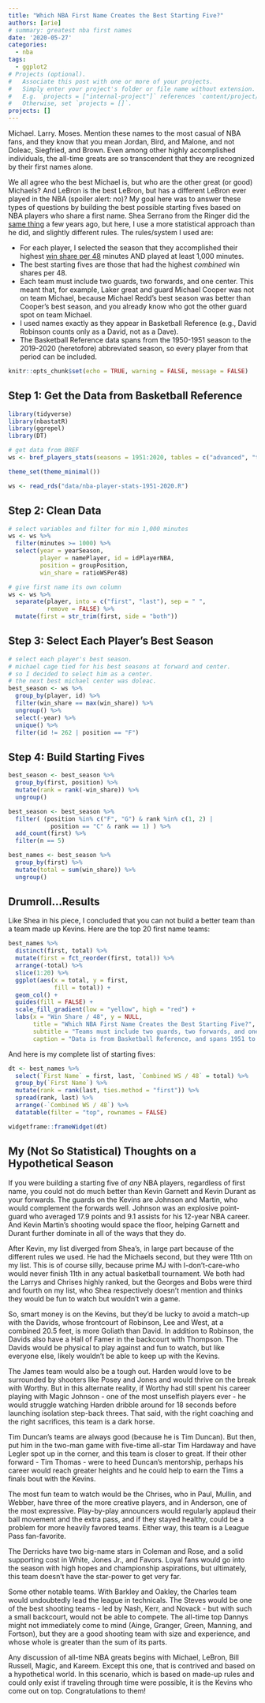 ```yaml
---
title: "Which NBA First Name Creates the Best Starting Five?"
authors: [arie]
# summary: greatest nba first names
date: '2020-05-27'
categories:
  - nba
tags:
  - ggplot2
# Projects (optional).
#   Associate this post with one or more of your projects.
#   Simply enter your project's folder or file name without extension.
#   E.g. `projects = ["internal-project"]` references `content/project/deep-learning/index.md`.
#   Otherwise, set `projects = []`.
projects: []
---
```


Michael. Larry. Moses. Mention these names to the most casual of NBA fans, and they know that you mean Jordan, Bird, and Malone, and not Doleac, Siegfried, and Brown. Even among other highly accomplished individuals, the all-time greats are so transcendent that they are recognized by their first names alone.

We all agree who the best Michael is, but who are the other great (or good) Michaels? And LeBron is the best LeBron, but has a different LeBron ever played in the NBA (spoiler alert: no)? My goal here was to answer these types of questions by building the best possible starting fives based on NBA players who share a first name. Shea Serrano from the Ringer did the [same thing](https://www.theringer.com/nba/2017/7/7/16077712/nba-first-name-game-e1a2249dcab0) a few years ago, but here, I use a more statistical approach than he did, and slightly different rules. The rules/system I used are:

- For each player, I selected the season that they accomplished their highest [win share per 48](https://www.basketball-reference.com/about/ws.html) minutes AND played at least 1,000 minutes. 
- The best starting fives are those that had the highest *combined* win shares per 48.
- Each team must include two guards, two forwards, and one center. This meant that, for example, Laker great and guard Michael Cooper was not on team Michael, because Michael Redd's best season was better than Cooper's best season, and you already know who got the other guard spot on team Michael.
- I used names exactly as they appear in Basketball Reference (e.g., David Robinson counts only as a David, not as a Dave).
- The Basketball Reference data spans from the 1950-1951 season to the 2019-2020 (heretofore) abbreviated season, so every player from that period can be included.



```r

knitr::opts_chunk$set(echo = TRUE, warning = FALSE, message = FALSE)


```

## Step 1: Get the Data from Basketball Reference

```r

library(tidyverse)
library(nbastatR)
library(ggrepel)
library(DT)

```


```r

# get data from BREF
ws <- bref_players_stats(seasons = 1951:2020, tables = c("advanced", "totals"))


```


```r


theme_set(theme_minimal())

ws <- read_rds("data/nba-player-stats-1951-2020.R")


```

## Step 2: Clean Data

```r

# select variables and filter for min 1,000 minutes
ws <- ws %>% 
  filter(minutes >= 1000) %>% 
  select(year = yearSeason,
         player = namePlayer, id = idPlayerNBA, 
         position = groupPosition,
         win_share = ratioWSPer48) 

# give first name its own column
ws <- ws %>% 
  separate(player, into = c("first", "last"), sep = " ",
           remove = FALSE) %>% 
  mutate(first = str_trim(first, side = "both"))
```




## Step 3: Select Each Player's Best Season

```r

# select each player's best season.
# michael cage tied for his best seasons at forward and center.  
# so I decided to select him as a center.
# the next best michael center was doleac.
best_season <- ws %>% 
  group_by(player, id) %>%
  filter(win_share == max(win_share)) %>% 
  ungroup() %>% 
  select(-year) %>% 
  unique() %>% 
  filter(id != 262 | position == "F")


```

## Step 4: Build Starting Fives

```r

best_season <- best_season %>% 
  group_by(first, position) %>% 
  mutate(rank = rank(-win_share)) %>% 
  ungroup() 

best_season <- best_season %>% 
  filter( (position %in% c("F", "G") & rank %in% c(1, 2) |
            position == "C" & rank == 1) ) %>% 
  add_count(first) %>% 
  filter(n == 5)

best_names <- best_season %>% 
  group_by(first) %>% 
  mutate(total = sum(win_share)) %>% 
  ungroup() 


```

## Drumroll...Results

Like Shea in his piece, I concluded that you can not build a better team than a team made up Kevins. Here are the top 20 first name teams:

```r
best_names %>% 
  distinct(first, total) %>% 
  mutate(first = fct_reorder(first, total)) %>% 
  arrange(-total) %>% 
  slice(1:20) %>% 
  ggplot(aes(x = total, y = first,
             fill = total)) +
  geom_col() +
  guides(fill = FALSE) +
  scale_fill_gradient(low = "yellow", high = "red") +
  labs(x = "Win Share / 48", y = NULL,
       title = "Which NBA First Name Creates the Best Starting Five?",
       subtitle = "Teams must include two guards, two forwards, and one center.",
       caption = "Data is from Basketball Reference, and spans 1951 to 2020 seasons.\nCreated by Arie Spirgel") 
```


And here is my complete list of starting fives:

```r

dt <- best_names %>% 
  select(`First Name` = first, last, `Combined WS / 48` = total) %>% 
  group_by(`First Name`) %>% 
  mutate(rank = rank(last, ties.method = "first")) %>% 
  spread(rank, last) %>% 
  arrange(-`Combined WS / 48`) %>% 
  datatable(filter = "top", rownames = FALSE)

widgetframe::frameWidget(dt)
```


## My (Not So Statistical) Thoughts on a Hypothetical Season

If you were building a starting five of *any* NBA players, regardless of first name, you could not do much better than Kevin Garnett and Kevin Durant as your forwards. The guards on the Kevins are Johnson and Martin, who would complement the forwards well. Johnson was an explosive point-guard who averaged 17.9 points and 9.1 assists for his 12-year NBA career. And Kevin Martin's shooting would space the floor, helping Garnett and Durant further dominate in all of the ways that they do.

After Kevin, my list diverged from Shea's, in large part because of the different rules we used. He had the Michaels second, but they were 11th on my list. This is of course silly, because prime MJ with I-don't-care-who would never finish 11th in any actual basketball tournament. We both had the Larrys and Chrises  highly ranked, but the Georges and Bobs were third and fourth on my list, who Shea respectively doesn't mention and thinks they would be fun to watch but wouldn't win a game.

So, smart money is on the Kevins, but they'd be lucky to avoid a match-up with the Davids, whose frontcourt of Robinson, Lee and West, at a combined 20.5 feet, is more Goliath than David. In addition to Robinson, the Davids also have a Hall of Famer in the backcourt with Thompson. The Davids would be physical to play against and fun to watch, but like everyone else, likely wouldn't be able to keep up with the Kevins.

The James team would also be a tough out. Harden would love to be surrounded by shooters like Posey and Jones and would thrive on the break with Worthy. But in this alternate reality, if Worthy had still spent his career playing with Magic Johnson - one of the most unselfish players ever - he would struggle watching Harden dribble around for 18 seconds before launching isolation step-back threes. That said, with the right coaching and the right sacrifices, this team is a dark horse.

Tim Duncan's teams are always good (because he is Tim Duncan). But then, put him in the two-man game with five-time all-star Tim Hardaway and have Legler spot up in the corner, and this team is closer to great. If their other forward - Tim Thomas - were to heed Duncan's mentorship, perhaps his career would reach greater heights and he could help to earn the Tims a finals bout with the Kevins. 

The most fun team to watch would be the Chrises, who in Paul, Mullin, and Webber, have three of the more creative players, and in Anderson, one of the most expressive. Play-by-play announcers would regularly applaud their ball movement and the extra pass, and if they stayed healthy, could be a problem for more heavily favored teams. Either way, this team is a League Pass fan-favorite.

The Derricks have two big-name stars in Coleman and Rose, and a solid supporting cost in White, Jones Jr., and Favors. Loyal fans would go into the season with high hopes and championship aspirations, but ultimately, this team doesn't have the star-power to get very far. 

Some other notable teams. With Barkley and Oakley, the Charles team would undoubtedly lead the league in technicals. The Steves would be one of the best shooting teams - led by Nash, Kerr, and Novack - but with such a small backcourt, would not be able to compete. The all-time top Dannys might not immediately come to mind (Ainge, Granger, Green, Manning, and Fortson), but they are a good shooting team with size and experience, and whose whole is greater than the sum of its parts.

Any discussion of all-time NBA greats begins with Michael, LeBron, Bill Russell, Magic, and Kareem. Except this one, that is contrived and based on a hypothetical world. In this scenario, which is based on made-up rules and could only exist if traveling through time were possible, it is the Kevins who come out on top. Congratulations to them!
